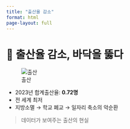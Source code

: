 ```yaml
---
title: "출산율 감소"
format: html
page-layout: full
---
```


# 👶 출산율 감소, 바닥을 뚫다

![출산](news002_full.png)

- 2023년 합계출산율: **0.72명**
- 전 세계 최저
- 지방소멸 → 학교 폐교 → 일자리 축소의 악순환

> 데이터가 보여주는 출산의 현실